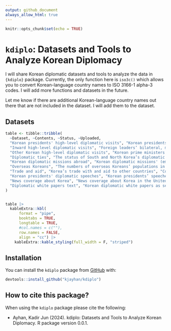 ```yaml
---
output: github_document
always_allow_html: true
---
```


```r
knitr::opts_chunk$set(echo = TRUE)
```

# `kdiplo`: Datasets and Tools to Analyze Korean Diplomacy

<!-- badges: start -->

<!-- ## Downloads - GitHub (All Releases)
[![Github All Releases](https://img.shields.io/github/downloads/kjayhan/kdiplo/total)]()  

## Hits
[![HitCount](https://img.shields.io/jsdelivr/gh/hm/kjayhan/kdiplo)]()
[![R-CMD-check](https://github.com/kjayhan/kdiplo/actions/workflows/R-CMD-check.yaml/badge.svg)](https://github.com/kjayhan/kdiplo/actions/workflows/R-CMD-check.yaml) -->
<!-- badges: end -->

I will share Korean diplomatic datasets and tools to analyze the data in `{kdiplo}` package. Currently, the only function here is `iso3c()` which allows you to convert Korean-language country names to ISO 3166-1 alpha-3 codes. I will add more functions and datasets in the future.

Let me know if there are additional Korean-language country names out there that are not included in the dataset. I will add them to the dataset.


## Datasets

```r

table <- tibble::tribble(
  ~Dataset, ~Contents, ~Status, ~Uploaded,
  "Korean presidents' high-level diplomatic visits", "Korean presidents' bilateral, multilateral, and informal diplomatic visits between 1948 and 2023, details about the visits including dates, reasons, type of visit etc.", "Complete", "Coming soon",
  "Inward high-level diplomatic visits", "Foreign leaders’ bilateral, multilateral, and informal diplomatic visits to Korea between 2000 and 2023, details about the visits including dates, the visitor's office and status at home etc.", "Complete", "Coming soon",
  "Other Korean high-level diplomatic visits", "Korean prime ministers and foreign ministers' bilateral, multilateral, and informal diplomatic visits between 2000 and 2023", "Complete", "Coming soon",
  "Diplomatic ties", "The status of South and North Korea’s diplomatic ties with other countries in panel data format", "Complete", "Coming soon",
  "Korean diplomatic missions abroad", "Korean diplomatic missions' (embassies and consulates) geolocations", "Complete", "Coming soon",
  "Overseas Koreans", "The numbers of overseas Koreans’ populations in other countries in panel data format", "Complete", "Coming soon",
  "Trade and aid", "Korea’s trade with and aid to other countries", "Complete", "Coming soon",
  "Korean presidents' diplomatic speeches", "Korean presidents’ speeches in diplomatic meetings in original language of the speech, official translations (if there is any), and make AI translation options based on user inquiry", "Pending funding", "Unavailable",
  "News coverage about Korea", "News coverage about Korea in the United States before, during, and after diplomatic visits", "Pending funding", "Unavailable",
  "Diplomatic white papers text", "Korean diplomatic white papers as searchable text corpus", "Pending funding", "Unavailable"
)


table |> 
  kableExtra::kbl(
      format = "pipe",
      booktabs = TRUE,
      longtable = TRUE,
      #col.names = c(""),
      row.names = FALSE,
      align = "cc") |>
    kableExtra::kable_styling(full_width = F, "striped") 
```


## Installation

You can install the `kdiplo` package from [GitHub](https://github.com/) with:

``` r
devtools::install_github("kjayhan/kdiplo")
```

## How to cite this package?

When using the `kdiplo` package please cite the following:

-   Ayhan, Kadir Jun (2024). kdiplo: Datasets and Tools to Analyze Korean Diplomacy. R package version 0.0.1.

